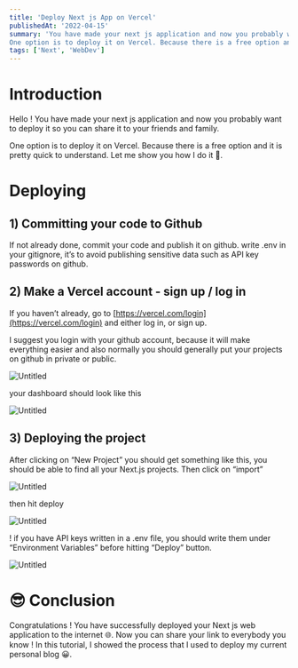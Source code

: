 ```yaml
---
title: 'Deploy Next js App on Vercel'
publishedAt: '2022-04-15'
summary: 'You have made your next js application and now you probably want to deploy it so you can share it to your friends and family 🙂. 
One option is to deploy it on Vercel. Because there is a free option and it is pretty quick to understand. Let me show you how I do it 🚀.'
tags: ['Next', 'WebDev']
---
```


# Introduction

Hello ! You have made your next js application and now you probably want to deploy it so you can share it to your friends and family. 

One option is to deploy it on Vercel. Because there is a free option and it is pretty quick to understand. Let me show you how I do it 🚀.

# Deploying

## 1) Committing your code to Github

If not already done, commit your code and publish it on github. write .env in your gitignore, it’s to avoid publishing sensitive data such as API key passwords on github.

## 2) Make a Vercel account - sign up / log in

If you haven’t already, go to [https://vercel.com/login](https://vercel.com/login) and either log in, or sign up.

I suggest you login with your github account, because it will make everything easier and also normally you should generally put your projects on github in private or public.

![Untitled](../../static/images/deploy-next-js-app-on-vercel/Untitled.png)

your dashboard should look like this

![Untitled](/static/images/deploy-next-js-app-on-vercel/Untitled1.png)

## 3) Deploying the project

After clicking on “New Project” you should get something like this, you should be able to find all your Next.js projects. Then click on “import”

![Untitled](/static/images/deploy-next-js-app-on-vercel/Untitled2.png)

then hit deploy

![Untitled](/static/images/deploy-next-js-app-on-vercel/Untitled3.png)

! if you have API keys written in a .env file, you should write them under “Environment Variables” before hitting “Deploy” button.

![Untitled](/static/images/deploy-next-js-app-on-vercel/Untitled4.png)

# 😎 Conclusion

Congratulations ! You have successfully deployed your Next js web application to the internet 🌐. Now you can share your link to everybody you know ! In this tutorial, I showed the process that I used to deploy my current personal blog 😀.